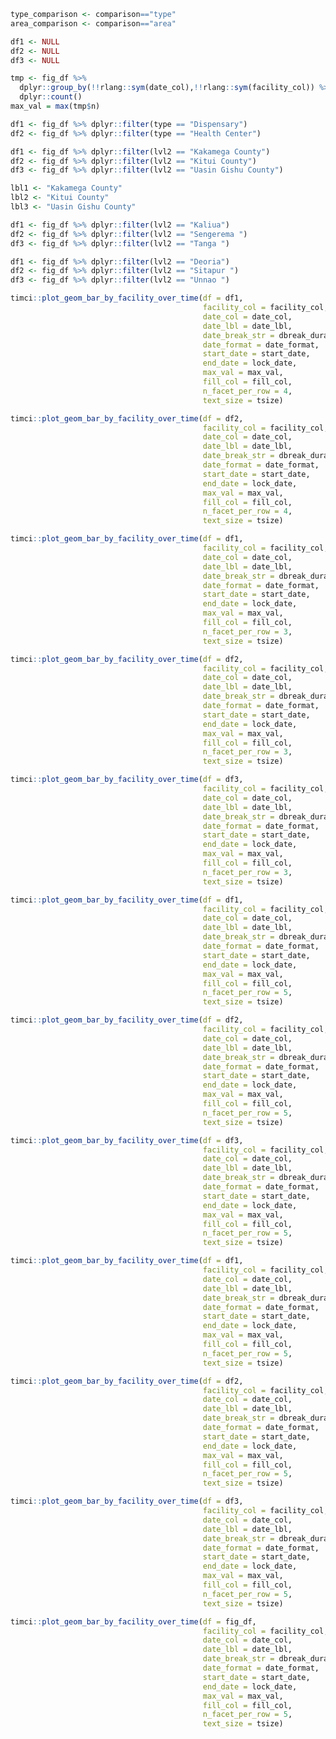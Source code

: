 ```r
type_comparison <- comparison=="type"
area_comparison <- comparison=="area"

df1 <- NULL
df2 <- NULL
df3 <- NULL
```

```r
tmp <- fig_df %>%
  dplyr::group_by(!!rlang::sym(date_col),!!rlang::sym(facility_col)) %>%
  dplyr::count()
max_val = max(tmp$n)
```

```r
df1 <- fig_df %>% dplyr::filter(type == "Dispensary")
df2 <- fig_df %>% dplyr::filter(type == "Health Center")
```

```r
df1 <- fig_df %>% dplyr::filter(lvl2 == "Kakamega County")
df2 <- fig_df %>% dplyr::filter(lvl2 == "Kitui County")
df3 <- fig_df %>% dplyr::filter(lvl2 == "Uasin Gishu County")

lbl1 <- "Kakamega County"
lbl2 <- "Kitui County"
lbl3 <- "Uasin Gishu County"
```

```r
df1 <- fig_df %>% dplyr::filter(lvl2 == "Kaliua")
df2 <- fig_df %>% dplyr::filter(lvl2 == "Sengerema ")
df3 <- fig_df %>% dplyr::filter(lvl2 == "Tanga ")
```

```r
df1 <- fig_df %>% dplyr::filter(lvl2 == "Deoria")
df2 <- fig_df %>% dplyr::filter(lvl2 == "Sitapur ")
df3 <- fig_df %>% dplyr::filter(lvl2 == "Unnao ")
```

```r
timci::plot_geom_bar_by_facility_over_time(df = df1,
                                           facility_col = facility_col,
                                           date_col = date_col,
                                           date_lbl = date_lbl,
                                           date_break_str = dbreak_duration,
                                           date_format = date_format,
                                           start_date = start_date,
                                           end_date = lock_date,
                                           max_val = max_val,
                                           fill_col = fill_col,
                                           n_facet_per_row = 4,
                                           text_size = tsize)
```

```r
timci::plot_geom_bar_by_facility_over_time(df = df2,
                                           facility_col = facility_col,
                                           date_col = date_col,
                                           date_lbl = date_lbl,
                                           date_break_str = dbreak_duration,
                                           date_format = date_format,
                                           start_date = start_date,
                                           end_date = lock_date,
                                           max_val = max_val,
                                           fill_col = fill_col,
                                           n_facet_per_row = 4,
                                           text_size = tsize)
```

```r
timci::plot_geom_bar_by_facility_over_time(df = df1,
                                           facility_col = facility_col,
                                           date_col = date_col,
                                           date_lbl = date_lbl,
                                           date_break_str = dbreak_duration,
                                           date_format = date_format,
                                           start_date = start_date,
                                           end_date = lock_date,
                                           max_val = max_val,
                                           fill_col = fill_col,
                                           n_facet_per_row = 3,
                                           text_size = tsize)
```

```r
timci::plot_geom_bar_by_facility_over_time(df = df2,
                                           facility_col = facility_col,
                                           date_col = date_col,
                                           date_lbl = date_lbl,
                                           date_break_str = dbreak_duration,
                                           date_format = date_format,
                                           start_date = start_date,
                                           end_date = lock_date,
                                           max_val = max_val,
                                           fill_col = fill_col,
                                           n_facet_per_row = 3,
                                           text_size = tsize)
```

```r
timci::plot_geom_bar_by_facility_over_time(df = df3,
                                           facility_col = facility_col,
                                           date_col = date_col,
                                           date_lbl = date_lbl,
                                           date_break_str = dbreak_duration,
                                           date_format = date_format,
                                           start_date = start_date,
                                           end_date = lock_date,
                                           max_val = max_val,
                                           fill_col = fill_col,
                                           n_facet_per_row = 3,
                                           text_size = tsize)
```

```r
timci::plot_geom_bar_by_facility_over_time(df = df1,
                                           facility_col = facility_col,
                                           date_col = date_col,
                                           date_lbl = date_lbl,
                                           date_break_str = dbreak_duration,
                                           date_format = date_format,
                                           start_date = start_date,
                                           end_date = lock_date,
                                           max_val = max_val,
                                           fill_col = fill_col,
                                           n_facet_per_row = 5,
                                           text_size = tsize)
```

```r
timci::plot_geom_bar_by_facility_over_time(df = df2,
                                           facility_col = facility_col,
                                           date_col = date_col,
                                           date_lbl = date_lbl,
                                           date_break_str = dbreak_duration,
                                           date_format = date_format,
                                           start_date = start_date,
                                           end_date = lock_date,
                                           max_val = max_val,
                                           fill_col = fill_col,
                                           n_facet_per_row = 5,
                                           text_size = tsize)
```

```r
timci::plot_geom_bar_by_facility_over_time(df = df3,
                                           facility_col = facility_col,
                                           date_col = date_col,
                                           date_lbl = date_lbl,
                                           date_break_str = dbreak_duration,
                                           date_format = date_format,
                                           start_date = start_date,
                                           end_date = lock_date,
                                           max_val = max_val,
                                           fill_col = fill_col,
                                           n_facet_per_row = 5,
                                           text_size = tsize)
```

```r
timci::plot_geom_bar_by_facility_over_time(df = df1,
                                           facility_col = facility_col,
                                           date_col = date_col,
                                           date_lbl = date_lbl,
                                           date_break_str = dbreak_duration,
                                           date_format = date_format,
                                           start_date = start_date,
                                           end_date = lock_date,
                                           max_val = max_val,
                                           fill_col = fill_col,
                                           n_facet_per_row = 5,
                                           text_size = tsize)
```

```r
timci::plot_geom_bar_by_facility_over_time(df = df2,
                                           facility_col = facility_col,
                                           date_col = date_col,
                                           date_lbl = date_lbl,
                                           date_break_str = dbreak_duration,
                                           date_format = date_format,
                                           start_date = start_date,
                                           end_date = lock_date,
                                           max_val = max_val,
                                           fill_col = fill_col,
                                           n_facet_per_row = 5,
                                           text_size = tsize)
```

```r
timci::plot_geom_bar_by_facility_over_time(df = df3,
                                           facility_col = facility_col,
                                           date_col = date_col,
                                           date_lbl = date_lbl,
                                           date_break_str = dbreak_duration,
                                           date_format = date_format,
                                           start_date = start_date,
                                           end_date = lock_date,
                                           max_val = max_val,
                                           fill_col = fill_col,
                                           n_facet_per_row = 5,
                                           text_size = tsize)
```

```r
timci::plot_geom_bar_by_facility_over_time(df = fig_df,
                                           facility_col = facility_col,
                                           date_col = date_col,
                                           date_lbl = date_lbl,
                                           date_break_str = dbreak_duration,
                                           date_format = date_format,
                                           start_date = start_date,
                                           end_date = lock_date,
                                           max_val = max_val,
                                           fill_col = fill_col,
                                           n_facet_per_row = 5,
                                           text_size = tsize)
```
